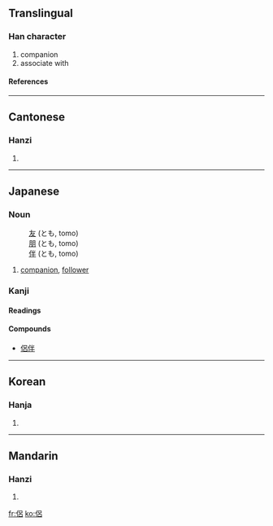 {{see|侣}}

==Translingual==
===Han character===
{{Han char|rn=9|rad=人|as=07|sn=9|four=2626<sub>0</sub>|canj=人口竹口 (ORHR)}}
# companion
# associate with
====References====
{{Han ref|kx=0103.200|dkj=00647|dj=0219.010|hdz=10147.120|uh=4FB6|ud=20406|bh=AB51|bd=43857}}
----
==Cantonese==
===Hanzi===
{{yue-hanzi|jyut=|y=leui5}}
# {{defn|Cantonese}}
----
==Japanese==


===Noun===
{{ja-noun|k|count=|hira=とも|kata=|rom=tomo|kanji=|kyu=|shin=|hidx=}}
:[[友]] (とも, tomo)
:[[朋]] (とも, tomo)
:[[伴]] (とも, tomo)
# [[companion]], [[follower]]

===Kanji===
{{ja-kanji|grade=|rs=人07}}
====Readings====
{{ja-readings|on=[[りょ]] ([[ryo]]), [[ろ]] ([[ro]])|kun=[[とも]] ([[tomo]])}}
====Compounds====
*[[侶伴]]
----
==Korean==
===Hanja===
{{ko-hanja|hangeul=려|rv=ryeo|mr=ryŏ}}
# {{defn|Korean}}
----
==Mandarin==
===Hanzi===
{{cmn-hanzi|sim=侣|pin=[[lǚ]] (lü3)|wg=lü<sup>3</sup>}}
# {{defn|Mandarin}}

[[fr:侶]]
[[ko:侶]]